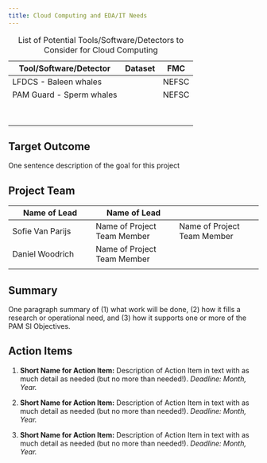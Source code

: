 ```yaml
---
title: Cloud Computing and EDA/IT Needs
---
```


| Tool/Software/Detector   | Dataset | FMC   |
|--------------------------|---------|-------|
| LFDCS - Baleen whales    |         | NEFSC |
| PAM Guard - Sperm whales |         | NEFSC |
|                          |         |       |
|                          |         |       |
|                          |         |       |
|                          |         |       |
|                          |         |       |
|                          |         |       |
|                          |         |       |
|                          |         |       |

: List of Potential Tools/Software/Detectors to Consider for Cloud Computing

## Target Outcome

One sentence description of the goal for this project

## Project Team

| Name of Lead     | Name of Lead                |                             |
|------------------------|------------------------|------------------------|
| Sofie Van Parijs | Name of Project Team Member | Name of Project Team Member |
| Daniel Woodrich  | Name of Project Team Member |                             |
|                  |                             |                             |

## Summary

One paragraph summary of (1) what work will be done, (2) how it fills a research or operational need, and (3) how it supports one or more of the PAM SI Objectives.

## Action Items

1.  **Short Name for Action Item:** Description of Action Item in text with as much detail as needed (but no more than needed!). *Deadline: Month, Year.*

2.  **Short Name for Action Item:** Description of Action Item in text with as much detail as needed (but no more than needed!). *Deadline: Month, Year.*

3.  **Short Name for Action Item:** Description of Action Item in text with as much detail as needed (but no more than needed!). *Deadline: Month, Year.*
